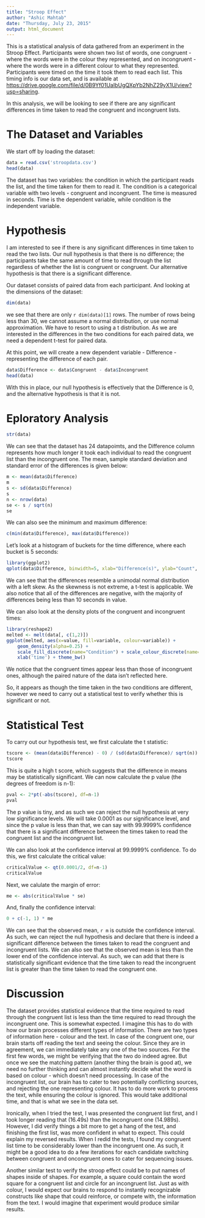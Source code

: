 ```yaml
---
title: "Stroop Effect"
author: "Ashic Mahtab"
date: "Thursday, July 23, 2015"
output: html_document
---
```


This is a statistical analysis of data gathered from an experiment in the Stroop Effect. Participants were shown two list of words, one congruent - where the words were in the colour they represented, and on incongruent - where the words were in a different colour to what they represented. Participants were timed on the time it took them to read each list. This timing info is our data set, and is available at [https://drive.google.com/file/d/0B9Yf01UaIbUgQXpYb2NhZ29yX1U/view?usp=sharing](https://drive.google.com/file/d/0B9Yf01UaIbUgQXpYb2NhZ29yX1U/view?usp=sharing). 

In this analysis, we will be looking to see if there are any significant differences in time taken to read the congruent and incongruent lists.

# The Dataset and Variables

We start off by loading the dataset:

```r
data = read.csv('stroopdata.csv')
head(data)
```

The dataset has two variables: the condition in which the participant reads the list, and the time taken for them to read it. The condition is a categorical variable with two levels - congruent and incongruent. The time is measured in seconds. Time is the dependent variable, while condition is the independent variable.

# Hypothesis

I am interested to see if there is any significant differences in time taken to read the two lists. Our null hypothesis is that there is no difference; the participants take the same amount of time to read through the list regardless of whether the list is congruent or congruent. Our alternative hypothesis is that there is a significant difference. 

Our dataset consists of paired data from each participant. And looking at the dimensions of the dataset:

```r
dim(data)
```

we see that there are only `r dim(data)[1]` rows. The number of rows being less than 30, we cannot assume a normal distribution, or use normal approximation. We have to resort to using a t distribution. As we are interested in the differences in the two conditions for each paired data, we need a dependent t-test for paired data. 

At this point, we will create a new dependent variable - Difference - representing the difference of each pair.

```r
data$Difference <- data$Congruent - data$Incongruent
head(data)
```

With this in place, our null hypothesis is effectively that the Difference is 0, and the alternative hypothesis is that it is not.

# Eploratory Analysis


```r
str(data)
```

We can see that the dataset has 24 datapoimts, and the Difference column represents how much longer it took each individual to read the congruent list than the incongruent one. The mean, sample standard deviation and standard error of the differences is given below:

```r
m <- mean(data$Difference)
m
s <- sd(data$Difference)
s
n <- nrow(data)
se <- s / sqrt(n)
se
```

We can also see the minimum and maximum difference:

```r
c(min(data$Difference), max(data$Difference))
```

Let's look at a histogram of buckets for the time difference, where each bucket is 5 seconds:

```r
library(ggplot2)
qplot(data$Difference, binwidth=5, xlab="Difference(s)", ylab="Count", fill=I('green'), col=I('black'), alpha=I(.4)) + theme_bw()
```

We can see that the differences resemble a unimodal normal distribution with a left skew. As the skewness is not extreme, a t-test is applicable. We also notice that all of the differences are negative, with the majority of differences being less than 10 seconds in value.


We can also look at the density plots of the congruent and incongruent times:

```r
library(reshape2)
melted <- melt(data[, c(1,2)])
ggplot(melted, aes(x=value, fill=variable, colour=variable)) + 
    geom_density(alpha=0.25) + 
    scale_fill_discrete(name="Condition") + scale_colour_discrete(name="Condition") +
    xlab('time') + theme_bw()

```

We notice that the congruent times appear less than those of incongruent ones, although the paired nature of the data isn't reflected here.

So, it appears as though the time taken in the two conditions are different, however we need to carry out a statistical test to verify whether this is significant or not.

# Statistical Test

To carry out our hypothesis test, we first calculate the t statistic:

```r
tscore <- (mean(data$Difference) - 0) / (sd(data$Difference)/ sqrt(n))
tscore
```

This is quite a high t score, which suggests that the difference in means may be statistically significant. We can now calculate the p value (the degrees of freedom is n-1):

```r
pval <- 2*pt(-abs(tscore), df=n-1)
pval
```

The p value is tiny, and as such we can reject the null hypothesis at very low significance levels. We will take 0.0001 as our significance level, and since the p value is less than that, we can say with 99.9999% confidence that there is a significant difference between the times taken to read the congruent list and the incongruent list.

We can also look at the confidence interval at 99.9999% confidence. To do this, we first calculate the critical value:

```r
criticalValue <- qt(0.0001/2, df=n-1)
criticalValue
```

Next, we calulate the margin of error:

```r
me <- abs(criticalValue * se)
```

And, finally the confidence interval:

```r
0 + c(-1, 1) * me
```

We can see that the observed mean, `r m` is outside the confidence interval. As such, we can reject the null hypothesis and declare that there is indeed a significant difference between the times taken to read the congruent and incongruent lists. We can also see that the observed mean is less than the lower end of the confidence interval. As such, we can add that there is statistically significant evidence that the time taken to read the incongruent list is greater than the time taken to read the congruent one.

# Discussion

The dataset provides statistical evidence that the time required to read through the congruent list is less than the time required to read through the incongruent one. This is somewhat expected. I imagine this has to do with how our brain processes different types of information. There are two types of information here - colour and the text. In case of the congruent one, our brain starts off reading the text and seeing the colour. Since they are in agreement, we can immediately take any one of the two sources. For the first few words, we might be verifying that the two do indeed agree. But once we see the matching pattern (another thing the brain is good at), we need no further thinking and can almost instantly decide what the word is based on colour - which doesn't need processing. In case of the incongruent list, our brain has to cater to two potentially conflicting sources, and rejecting the one representing colour. It has to do more work to process the text, while ensuring the colour is ignored. This would take additional time, and that is what we see in the data set.

Ironically, when I tried the test, I was presented the congruent list first, and I took longer reading that (16.49s) than the incongruent one (14.989s). However, I did verify things a bit more to get a hang of the test, and finishing the first list, was more confident in what to expect. This could explain my reversed results. When I redid the tests, I found my congruent list time to be considerably lower than the incongruent one. As such, it might be a good idea to do a few iterations for each candidate switching between congruent and oncongruent ones to cater for sequencing issues.

Another similar test to verify the stroop effect could be to put names of shapes inside of shapes. For example, a square could contain the word square for a congruent list and circle for an incongruent list. Just as with colour, I would expect our brains to respond to instantly recognizable constructs like shape that could reinforce, or compete with, the information from the text. I would imagine that experiment would produce similar results.
